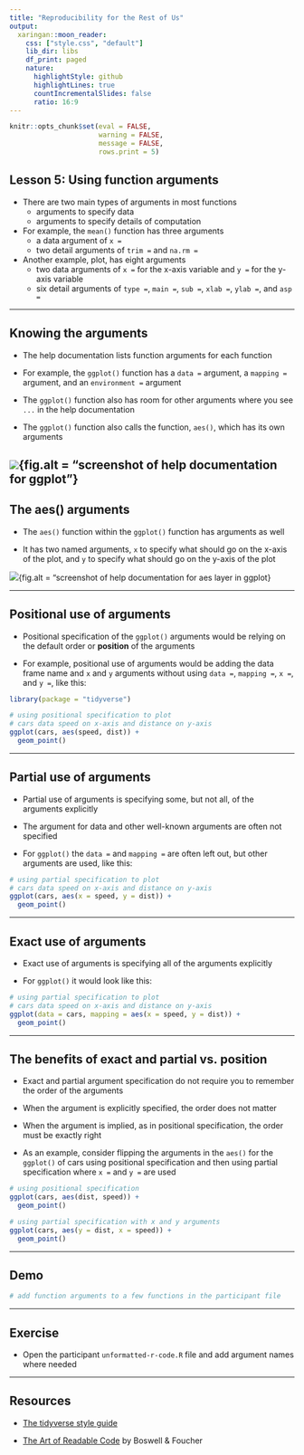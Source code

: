 ```yaml
---
title: "Reproducibility for the Rest of Us"
output:
  xaringan::moon_reader:
    css: ["style.css", "default"]
    lib_dir: libs
    df_print: paged
    nature:
      highlightStyle: github
      highlightLines: true
      countIncrementalSlides: false
      ratio: 16:9
---
```


```r
knitr::opts_chunk$set(eval = FALSE, 
                      warning = FALSE,
                      message = FALSE,
                      rows.print = 5)
```

## Lesson 5: Using function arguments

* There are two main types of arguments in most functions
    + arguments to specify data 
    + arguments to specify details of computation  
    
* For example, the `mean()` function has three arguments 
    + a data argument of `x = `
    + two detail arguments of `trim = ` and `na.rm = `
    
* Another example, plot, has eight arguments
    + two data arguments of `x = ` for the x-axis variable and `y = ` for the y-axis variable
    + six detail arguments of `type = `, `main = `, `sub = `, `xlab = `, `ylab = `, and `asp =`

---

## Knowing the arguments

* The help documentation lists function arguments for each function 
* For example, the `ggplot()` function has a `data = ` argument, a `mapping = ` argument, and an `environment = ` argument

* The `ggplot()` function also has room for other arguments where you see `...` in the help documentation

* The `ggplot()` function also calls the function, `aes()`, which has its own arguments

![](ggplot-help-documentation.jpg){fig.alt = "screenshot of help documentation for ggplot"}
---

## The aes() arguments 

* The `aes()` function within the `ggplot()` function has arguments as well

* It has two named arguments, `x` to specify what should go on the x-axis of the plot, and `y` to specify what should go on the y-axis of the plot

![](aes-help-documentation.jpg){fig.alt = "screenshot of help documentation for aes layer in ggplot}

--- 

## Positional use of arguments 

* Positional specification of the `ggplot()` arguments would be relying on the default order or **position** of the arguments

* For example, positional use of arguments would be adding the data frame name and `x` and `y` arguments without using `data = `, `mapping =`, `x =`, and `y = `, like this:

```r
library(package = "tidyverse")

# using positional specification to plot
# cars data speed on x-axis and distance on y-axis
ggplot(cars, aes(speed, dist)) +
  geom_point()
```

---

## Partial use of arguments

* Partial use of arguments is specifying some, but not all, of the arguments explicitly 

* The argument for data and other well-known arguments are often not specified 

* For `ggplot()` the `data = ` and `mapping = ` are often left out, but other arguments are used, like this: 

```r
# using partial specification to plot
# cars data speed on x-axis and distance on y-axis
ggplot(cars, aes(x = speed, y = dist)) +
  geom_point()
```

---

## Exact use of arguments

* Exact use of arguments is specifying all of the arguments explicitly

* For `ggplot()` it would look like this: 

```r
# using partial specification to plot
# cars data speed on x-axis and distance on y-axis
ggplot(data = cars, mapping = aes(x = speed, y = dist)) +
  geom_point()
```

---

## The benefits of exact and partial vs. position

* Exact and partial argument specification do not require you to remember the order of the arguments 

* When the argument is explicitly specified, the order does not matter

* When the argument is implied, as in positional specification, the order must be exactly right

* As an example, consider flipping the arguments in the `aes()` for the `ggplot()` of cars using positional specification and then using partial specification where `x = ` and `y = ` are used

```r
# using positional specification
ggplot(cars, aes(dist, speed)) +
  geom_point()

# using partial specification with x and y arguments
ggplot(cars, aes(y = dist, x = speed)) +
  geom_point()
```

---

## Demo

```r
# add function arguments to a few functions in the participant file
```


---

## Exercise

* Open the participant `unformatted-r-code.R` file and add argument names where needed

---

## Resources
  
* [The tidyverse style guide](https://style.tidyverse.org/functions.html)

* [The Art of Readable Code](http://shop.oreilly.com/product/9780596802301.do) by Boswell & Foucher